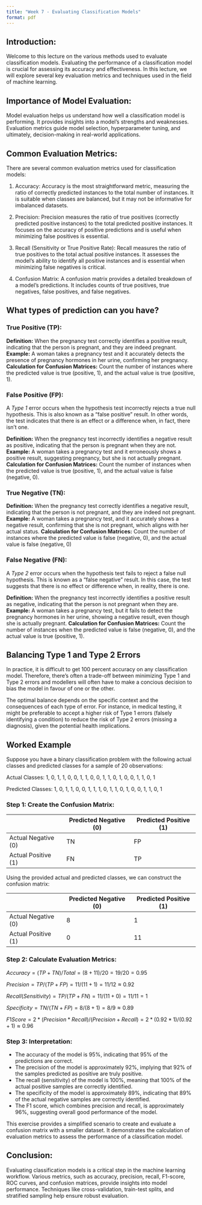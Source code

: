 ```yaml
---
title: "Week 7 - Evaluating Classification Models"
format: pdf
---
```


## Introduction:

Welcome to this lecture on the various methods used to evaluate classification models. Evaluating the performance of a classification model is crucial for assessing its accuracy and effectiveness. In this lecture, we will explore several key evaluation metrics and techniques used in the field of machine learning.

## Importance of Model Evaluation:

Model evaluation helps us understand how well a classification model is performing. It provides insights into a model's strengths and weaknesses. Evaluation metrics guide model selection, hyperparameter tuning, and ultimately, decision-making in real-world applications.

## Common Evaluation Metrics:

There are several common evaluation metrics used for classification models:

1. Accuracy: Accuracy is the most straightforward metric, measuring the ratio of correctly predicted instances to the total number of instances. It is suitable when classes are balanced, but it may not be informative for imbalanced datasets.

2. Precision: Precision measures the ratio of true positives (correctly predicted positive instances) to the total predicted positive instances. It focuses on the accuracy of positive predictions and is useful when minimizing false positives is essential.

3. Recall (Sensitivity or True Positive Rate): Recall measures the ratio of true positives to the total actual positive instances. It assesses the model's ability to identify all positive instances and is essential when minimizing false negatives is critical.

4. Confusion Matrix: A confusion matrix provides a detailed breakdown of a model's predictions. It includes counts of true positives, true negatives, false positives, and false negatives.

## What types of prediction can you have?

### True Positive (TP):
**Definition:** When the pregnancy test correctly identifies a positive result, indicating that the person is pregnant, and they are indeed pregnant.
**Example:** A woman takes a pregnancy test and it accurately detects the presence of pregnancy hormones in her urine, confirming her pregnancy.
**Calculation for Confusion Matrices:**
Count the number of instances where the predicted value is true (positive, 1), and the actual value is true (positive, 1).

### False Positive (FP):
A *Type 1* error occurs when the hypothesis test incorrectly rejects a true null hypothesis. This is also known as a "false positive" result. In other words, the test indicates that there is an effect or a difference when, in fact, there isn't one.

**Definition:** When the pregnancy test incorrectly identifies a negative result as positive, indicating that the person is pregnant when they are not.
**Example:** A woman takes a pregnancy test and it erroneously shows a positive result, suggesting pregnancy, but she is not actually pregnant.
**Calculation for Confusion Matrices:**
Count the number of instances when the predicted value is true (positive, 1), and the actual value is false (negative, 0).

### True Negative (TN):
**Definition:** When the pregnancy test correctly identifies a negative result, indicating that the person is not pregnant, and they are indeed not pregnant.
**Example:** A woman takes a pregnancy test, and it accurately shows a negative result, confirming that she is not pregnant, which aligns with her actual status.
**Calculation for Confusion Matrices:**
Count the number of instances where the predicted value is false (negative, 0), and the actual value is false (negative, 0)

### False Negative (FN):
A *Type 2* error occurs when the hypothesis test fails to reject a false null hypothesis. This is known as a "false negative" result. In this case, the test suggests that there is no effect or difference when, in reality, there is one.

**Definition:** When the pregnancy test incorrectly identifies a positive result as negative, indicating that the person is not pregnant when they are.
**Example:** A woman takes a pregnancy test, but it fails to detect the pregnancy hormones in her urine, showing a negative result, even though she is actually pregnant.
**Calculation for Confusion Matrices:**
Count the number of instances when the predicted value is false (negative, 0), and the actual value is true (positive, 1).

## Balancing Type 1 and Type 2 Errors

In practice, it is difficult to get 100 percent accuracy on any classification model. Therefore, there's often a trade-off between minimizing Type 1 and Type 2 errors and modellers will often have to make a concious decision to bias the model in favour of one or the other. 

The optimal balance depends on the specific context and the consequences of each type of error. For instance, in medical testing, it might be preferable to accept a higher risk of Type 1 errors (falsely identifying a condition) to reduce the risk of Type 2 errors (missing a diagnosis), given the potential health implications.

## Worked Example

Suppose you have a binary classification problem with the following actual classes and predicted classes for a sample of 20 observations:

Actual Classes: 1, 0, 1, 1, 0, 0, 1, 1, 0, 0, 1, 1, 0, 1, 0, 0, 1, 1, 0, 1

Predicted Classes: 1, 0, 1, 1, 0, 0, 1, 1, 1, 0, 1, 1, 0, 1, 0, 0, 1, 1, 0, 1

### Step 1: Create the Confusion Matrix:

|  | Predicted Negative (0) |	Predicted Positive (1) |
|---|---|---|
| Actual Negative (0) |	TN | FP |
| Actual Positive (1) |	FN | TP |

Using the provided actual and predicted classes, we can construct the confusion matrix:

|  |	Predicted Negative (0) | Predicted Positive (1) |
|---|---|---|
| Actual Negative (0) |	8 |	1 |
| Actual Positive (1) |	0 |	11 |

### Step 2: Calculate Evaluation Metrics:

$Accuracy = (TP + TN) / Total = (8 + 11) / 20 = 19 / 20 = 0.95$

$Precision = TP / (TP + FP) = 11 / (11 + 1) = 11 / 12 ≈ 0.92$

$Recall (Sensitivity) = TP / (TP + FN) = 11 / (11 + 0) = 11 / 11 = 1$

$Specificity = TN / (TN + FP) = 8 / (8 + 1) = 8 / 9 ≈ 0.89$ 

$F1 Score = 2 * (Precision * Recall) / (Precision + Recall) = 2 * (0.92 * 1) / (0.92 + 1) ≈ 0.96$

### Step 3: Interpretation:

- The accuracy of the model is 95%, indicating that 95% of the predictions are correct.
- The precision of the model is approximately 92%, implying that 92% of the samples predicted as positive are truly positive.
- The recall (sensitivity) of the model is 100%, meaning that 100% of the actual positive samples are correctly identified.
- The specificity of the model is approximately 89%, indicating that 89% of the actual negative samples are correctly identified.
- The F1 score, which combines precision and recall, is approximately 96%, suggesting overall good performance of the model.

This exercise provides a simplified scenario to create and evaluate a confusion matrix with a smaller dataset. It demonstrates the calculation of evaluation metrics to assess the performance of a classification model.

## Conclusion:

Evaluating classification models is a critical step in the machine learning workflow.
Various metrics, such as accuracy, precision, recall, F1-score, ROC curves, and confusion matrices, provide insights into model performance. Techniques like cross-validation, train-test splits, and stratified sampling help ensure robust evaluation.
